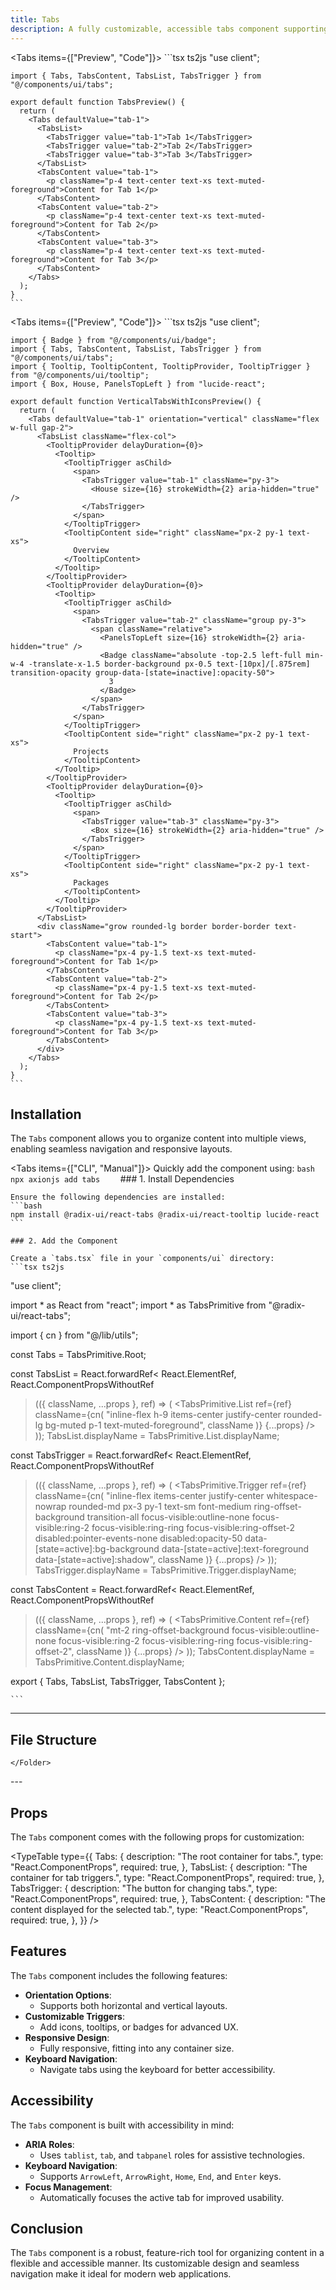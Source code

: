 ```yaml
---
title: Tabs
description: A fully customizable, accessible tabs component supporting horizontal and vertical layouts with icons, tooltips, and badges.
---
```



<Tabs items={["Preview", "Code"]}>
  <Tab value="Preview" className="m-auto h-72 pb-8 content-center">
    <BasicTabsPreview />
  </Tab>
  <Tab value="Code" className="w-auto h-auto">
    ```tsx ts2js
    "use client";

    import { Tabs, TabsContent, TabsList, TabsTrigger } from "@/components/ui/tabs";

    export default function TabsPreview() {
      return (
        <Tabs defaultValue="tab-1">
          <TabsList>
            <TabsTrigger value="tab-1">Tab 1</TabsTrigger>
            <TabsTrigger value="tab-2">Tab 2</TabsTrigger>
            <TabsTrigger value="tab-3">Tab 3</TabsTrigger>
          </TabsList>
          <TabsContent value="tab-1">
            <p className="p-4 text-center text-xs text-muted-foreground">Content for Tab 1</p>
          </TabsContent>
          <TabsContent value="tab-2">
            <p className="p-4 text-center text-xs text-muted-foreground">Content for Tab 2</p>
          </TabsContent>
          <TabsContent value="tab-3">
            <p className="p-4 text-center text-xs text-muted-foreground">Content for Tab 3</p>
          </TabsContent>
        </Tabs>
      );
    }
    ```
  </Tab>
</Tabs>

<Tabs items={["Preview", "Code"]}>
  <Tab value="Preview" className="m-auto h-72 pb-8 content-center">
    <VerticalTabsWithIconsPreview />
  </Tab>
  <Tab value="Code" className="w-auto h-auto">
    ```tsx ts2js
    "use client";

    import { Badge } from "@/components/ui/badge";
    import { Tabs, TabsContent, TabsList, TabsTrigger } from "@/components/ui/tabs";
    import { Tooltip, TooltipContent, TooltipProvider, TooltipTrigger } from "@/components/ui/tooltip";
    import { Box, House, PanelsTopLeft } from "lucide-react";

    export default function VerticalTabsWithIconsPreview() {
      return (
        <Tabs defaultValue="tab-1" orientation="vertical" className="flex w-full gap-2">
          <TabsList className="flex-col">
            <TooltipProvider delayDuration={0}>
              <Tooltip>
                <TooltipTrigger asChild>
                  <span>
                    <TabsTrigger value="tab-1" className="py-3">
                      <House size={16} strokeWidth={2} aria-hidden="true" />
                    </TabsTrigger>
                  </span>
                </TooltipTrigger>
                <TooltipContent side="right" className="px-2 py-1 text-xs">
                  Overview
                </TooltipContent>
              </Tooltip>
            </TooltipProvider>
            <TooltipProvider delayDuration={0}>
              <Tooltip>
                <TooltipTrigger asChild>
                  <span>
                    <TabsTrigger value="tab-2" className="group py-3">
                      <span className="relative">
                        <PanelsTopLeft size={16} strokeWidth={2} aria-hidden="true" />
                        <Badge className="absolute -top-2.5 left-full min-w-4 -translate-x-1.5 border-background px-0.5 text-[10px]/[.875rem] transition-opacity group-data-[state=inactive]:opacity-50">
                          3
                        </Badge>
                      </span>
                    </TabsTrigger>
                  </span>
                </TooltipTrigger>
                <TooltipContent side="right" className="px-2 py-1 text-xs">
                  Projects
                </TooltipContent>
              </Tooltip>
            </TooltipProvider>
            <TooltipProvider delayDuration={0}>
              <Tooltip>
                <TooltipTrigger asChild>
                  <span>
                    <TabsTrigger value="tab-3" className="py-3">
                      <Box size={16} strokeWidth={2} aria-hidden="true" />
                    </TabsTrigger>
                  </span>
                </TooltipTrigger>
                <TooltipContent side="right" className="px-2 py-1 text-xs">
                  Packages
                </TooltipContent>
              </Tooltip>
            </TooltipProvider>
          </TabsList>
          <div className="grow rounded-lg border border-border text-start">
            <TabsContent value="tab-1">
              <p className="px-4 py-1.5 text-xs text-muted-foreground">Content for Tab 1</p>
            </TabsContent>
            <TabsContent value="tab-2">
              <p className="px-4 py-1.5 text-xs text-muted-foreground">Content for Tab 2</p>
            </TabsContent>
            <TabsContent value="tab-3">
              <p className="px-4 py-1.5 text-xs text-muted-foreground">Content for Tab 3</p>
            </TabsContent>
          </div>
        </Tabs>
      );
    }
    ```
  </Tab>
</Tabs>

## Installation

The `Tabs` component allows you to organize content into multiple views, enabling seamless navigation and responsive layouts.

<Tabs items={["CLI", "Manual"]}>
  <Tab value="CLI">
    Quickly add the component using:
    ```bash
    npx axionjs add tabs   
    ```
  </Tab>
  <Tab value="Manual">
    ### 1. Install Dependencies

    Ensure the following dependencies are installed:
    ```bash
    npm install @radix-ui/react-tabs @radix-ui/react-tooltip lucide-react
    ```

    ### 2. Add the Component

    Create a `tabs.tsx` file in your `components/ui` directory:
    ```tsx ts2js
   "use client";

import * as React from "react";
import * as TabsPrimitive from "@radix-ui/react-tabs";

import { cn } from "@/lib/utils";

const Tabs = TabsPrimitive.Root;

const TabsList = React.forwardRef<
  React.ElementRef<typeof TabsPrimitive.List>,
  React.ComponentPropsWithoutRef<typeof TabsPrimitive.List>
>(({ className, ...props }, ref) => (
  <TabsPrimitive.List
    ref={ref}
    className={cn(
      "inline-flex h-9 items-center justify-center rounded-lg bg-muted p-1 text-muted-foreground",
      className
    )}
    {...props}
  />
));
TabsList.displayName = TabsPrimitive.List.displayName;

const TabsTrigger = React.forwardRef<
  React.ElementRef<typeof TabsPrimitive.Trigger>,
  React.ComponentPropsWithoutRef<typeof TabsPrimitive.Trigger>
>(({ className, ...props }, ref) => (
  <TabsPrimitive.Trigger
    ref={ref}
    className={cn(
      "inline-flex items-center justify-center whitespace-nowrap rounded-md px-3 py-1 text-sm font-medium ring-offset-background transition-all focus-visible:outline-none focus-visible:ring-2 focus-visible:ring-ring focus-visible:ring-offset-2 disabled:pointer-events-none disabled:opacity-50 data-[state=active]:bg-background data-[state=active]:text-foreground data-[state=active]:shadow",
      className
    )}
    {...props}
  />
));
TabsTrigger.displayName = TabsPrimitive.Trigger.displayName;

const TabsContent = React.forwardRef<
  React.ElementRef<typeof TabsPrimitive.Content>,
  React.ComponentPropsWithoutRef<typeof TabsPrimitive.Content>
>(({ className, ...props }, ref) => (
  <TabsPrimitive.Content
    ref={ref}
    className={cn(
      "mt-2 ring-offset-background focus-visible:outline-none focus-visible:ring-2 focus-visible:ring-ring focus-visible:ring-offset-2",
      className
    )}
    {...props}
  />
));
TabsContent.displayName = TabsPrimitive.Content.displayName;

export { Tabs, TabsList, TabsTrigger, TabsContent };

    ```

  </Tab>
</Tabs>

---
## File Structure

<Files>
  <Folder name="app" defaultOpen>
    <Folder name="components" defaultOpen>
      <Folder name="ui" defaultOpen>
        <File name="tabs.tsx" />
      </Folder>
      
    </Folder>
  </Folder>
</Files>
---

## Props

The `Tabs` component comes with the following props for customization:

<TypeTable
  type={{
    Tabs: {
      description: "The root container for tabs.",
      type: "React.ComponentProps<typeof TabsPrimitive.Root>",
      required: true,
    },
    TabsList: {
      description: "The container for tab triggers.",
      type: "React.ComponentProps<typeof TabsPrimitive.List>",
      required: true,
    },
    TabsTrigger: {
      description: "The button for changing tabs.",
      type: "React.ComponentProps<typeof TabsPrimitive.Trigger>",
      required: true,
    },
    TabsContent: {
      description: "The content displayed for the selected tab.",
      type: "React.ComponentProps<typeof TabsPrimitive.Content>",
      required: true,
    },
  }}
/>

## Features

The `Tabs` component includes the following features:

- **Orientation Options**:
  - Supports both horizontal and vertical layouts.
- **Customizable Triggers**:
  - Add icons, tooltips, or badges for advanced UX.
- **Responsive Design**:
  - Fully responsive, fitting into any container size.
- **Keyboard Navigation**:
  - Navigate tabs using the keyboard for better accessibility.

## Accessibility

The `Tabs` component is built with accessibility in mind:

- **ARIA Roles**:
  - Uses `tablist`, `tab`, and `tabpanel` roles for assistive technologies.
- **Keyboard Navigation**:
  - Supports `ArrowLeft`, `ArrowRight`, `Home`, `End`, and `Enter` keys.
- **Focus Management**:
  - Automatically focuses the active tab for improved usability.

## Conclusion

The `Tabs` component is a robust, feature-rich tool for organizing content in a flexible and accessible manner. Its customizable design and seamless navigation make it ideal for modern web applications.
